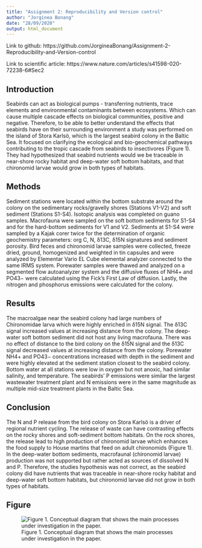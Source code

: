 ```yaml
---
title: "Assignment 2: Reproducibility and Version control"
author: "Jorginea Bonang"
date: "28/09/2020"
output: html_document
---
```

Link to github: https://github.com/JorgineaBonang/Assignment-2-Reproducibility-and-Version-control

Link to scientific article: https://www.nature.com/articles/s41598-020-72238-6#Sec2

## Introduction 

Seabirds can act as biological pumps - transferring nutrients, trace elements and environmental contaminants between ecosystems. Which can cause multiple cascade effects on biological communities, positive and negative. Therefore, to be able to better understand the effects that seabirds have on their surrounding environment a study was performed on the island of Stora Karlsö, which is the largest seabird colony in the Baltic Sea. It focused on clarifying the ecological and bio-geochemical pathways contributing to the tropic cascade from seabirds to insectivores (Figure 1). They had hypothesized that seabird nutrients would we be traceable in near-shore rocky habitat and deep-water soft bottom habitats, and that chironomid larvae would grow in both types of habitats.  

## Methods 

Sediment stations were located within the bottom substrate around the colony on the sedimentary rocks/gravelly shores (Stations V1-V2) and soft sediment (Stations S1-S4). Isotopic analysis was completed on guano samples. Macrofauna were sampled on the soft bottom sediments for S1-S4 and for the hard-bottom sediments for V1 and V2. Sediments at S1-S4 were sampled by a Kajak corer twice for the determination of organic geochemistry parameters: org C, N, δ13C, δ15N signatures and sediment porosity. Bird feces and chironomid larvae samples were collected, freeze dried, ground, homogenized and weighted in tin capsules and were analyzed by Elementar Vario EL Cube elemental analyzer connected to the same IRMS system. Porewater samples were thawed and analyzed on a segmented flow autoanalyzer system and the diffusive fluxes of NH4+ and PO43− were calculated using the Fick’s First Law of diffusion. Lastly, the nitrogen and phosphorus emissions were calculated for the colony.

## Results

The macroalgae near the seabird colony had large numbers of Chironomidae larva which were highly enriched in δ15N signal. The δ13C signal increased values at increasing distance from the colony. The deep-water soft bottom sediment did not host any living macrofauna. There was no effect of distance to the bird colony on the δ15N signal and the δ13C signal decreased values at increasing distance from the colony. Porewater NH4+ and PO43− concentrations increased with depth in the sediment and were highly elevated at the sediment station closest to the seabird colony. Bottom water at all stations were low in oxygen but not anoxic, had similar salinity, and temperature. The seabirds' P emissions were similar the largest wastewater treatment plant and N emissions were in the same magnitude as multiple mid-size treatment plants in the Baltic Sea.  

## Conclusion 

The N and P release from the bird colony on Stora Karlsö is a driver of regional nutrient cycling. The release of waste can have contrasting effects on the rocky shores and soft-sediment bottom habitats. On the rock shores, the release lead to high production of chironomid larvae which enhances the food supply to House martins that feed on adult chironomids (Figure 1). In the deep-water bottom sediments, macrofaunal (chironomid larvae) production was not supported but rather acted as sources of dissolved N and P. Therefore, the studies hypothesis was not correct, as the seabird colony did have nutrients that was traceable in near-shore rocky habitat and deep-water soft bottom habitats, but chironomid larvae did not grow in both types of habitats.

## Figure

![Figure 1. Conceptual diagram that shows the main processes under investigation in the paper.](C:\Users\Owner\Desktop\ENVS 4826 Assignments\Scripts\Assignment-2-Reproducibility-and-Version-control\images\Scientific article image.PNG)

